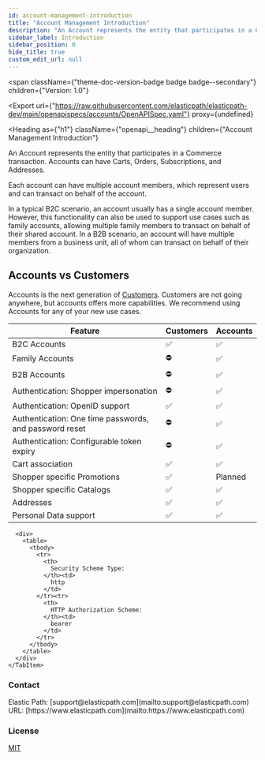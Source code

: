 ```yaml
---
id: account-management-introduction
title: "Account Management Introduction"
description: "An Account represents the entity that participates in a Commerce transaction. Accounts can have Carts, Orders, Subscriptions, and Addresses."
sidebar_label: Introduction
sidebar_position: 0
hide_title: true
custom_edit_url: null
---
```



<span
  className={"theme-doc-version-badge badge badge--secondary"}
  children={"Version: 1.0"}
>
</span>

<Export
  url={"https://raw.githubusercontent.com/elasticpath/elasticpath-dev/main/openapispecs/accounts/OpenAPISpec.yaml"}
  proxy={undefined}
>
  
</Export>

<Heading
  as={"h1"}
  className={"openapi__heading"}
  children={"Account Management Introduction"}
>
</Heading>



An Account represents the entity that participates in a Commerce transaction. Accounts can have Carts, Orders, Subscriptions, and Addresses.

Each account can have multiple account members, which represent users and can transact on behalf of the account.

In a typical B2C scenario, an account usually has a single account member. However, this functionality can also be used to support use cases such as family accounts, allowing multiple family members to transact on behalf of their shared account. In a B2B scenario, an account will have multiple members from a business unit, all of whom can transact on behalf of their organization.

## Accounts vs Customers

Accounts is the next generation of [Customers](/docs/customer-management/customers). Customers are not going anywhere, but accounts offers more capabilities. We recommend using Accounts for any of your new use cases.

| Feature                                                 | Customers        | Accounts         |
| ------------------------------------------------------- | ---------------- | ---------------- |
| B2C Accounts                                            | ✅                | ✅                |
| Family Accounts                                         | ⛔️               | ✅                |
| B2B Accounts                                            | ⛔️               | ✅                |
| Authentication: Shopper impersonation                   | ⛔️               | ✅                |
| Authentication: OpenID support                          | ✅                | ✅                |
| Authentication: One time passwords, and password reset  | ⛔️               | ✅                |
| Authentication: Configurable token expiry               | ⛔️               | ✅                |
| Cart association                                        | ✅                | ✅                |
| Shopper specific Promotions                             | ✅                | Planned          |
| Shopper specific Catalogs                               | ✅                | ✅                |
| Addresses                                               | ✅                | ✅                |
| Personal Data support                                   | ✅                | ✅                |


<div
  style={{"marginBottom":"2rem"}}
>
  <Heading
    id={"authentication"}
    as={"h2"}
    className={"openapi-tabs__heading"}
    children={"Authentication"}
  >
  </Heading><SchemaTabs
    className={"openapi-tabs__security-schemes"}
  >
    <TabItem
      label={"HTTP: Bearer Auth"}
      value={"BearerToken"}
    >
      
      
      
      
      <div>
        <table>
          <tbody>
            <tr>
              <th>
                Security Scheme Type:
              </th><td>
                http
              </td>
            </tr><tr>
              <th>
                HTTP Authorization Scheme:
              </th><td>
                bearer
              </td>
            </tr>
          </tbody>
        </table>
      </div>
    </TabItem>
  </SchemaTabs>
</div><div
  style={{"display":"flex","flexDirection":"column","marginBottom":"var(--ifm-paragraph-margin-bottom)"}}
>
  <h3
    style={{"marginBottom":"0.25rem"}}
  >
    Contact
  </h3><span>
    Elastic Path: [support@elasticpath.com](mailto:support@elasticpath.com)
  </span><span>
    URL: [https://www.elasticpath.com](mailto:https://www.elasticpath.com)
  </span>
</div><div
  style={{"marginBottom":"var(--ifm-paragraph-margin-bottom)"}}
>
  <h3
    style={{"marginBottom":"0.25rem"}}
  >
    License
  </h3><a
    href={"https://elasticpath.dev"}
  >
    MIT
  </a>
</div>
      